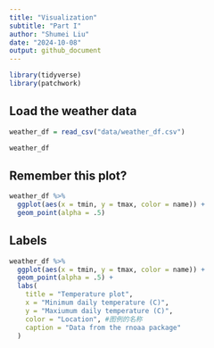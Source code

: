 ```yaml
---
title: "Visualization"
subtitle: "Part I"
author: "Shumei Liu"
date: "2024-10-08"
output: github_document
---
```


```r
library(tidyverse)
library(patchwork)
```

## Load the weather data

```r
weather_df = read_csv("data/weather_df.csv")

weather_df
```

## Remember this plot?

```r
weather_df %>%
  ggplot(aes(x = tmin, y = tmax, color = name)) +
  geom_point(alpha = .5)
```

## Labels

```r
weather_df %>%
  ggplot(aes(x = tmin, y = tmax, color = name)) +
  geom_point(alpha = .5) +
  labs(
    title = "Temperature plot",
    x = "Minimum daily temperature (C)",
    y = "Maxiumum daily temperature (C)",
    color = "Location", #图例的名称
    caption = "Data from the rnoaa package"
  )
```



